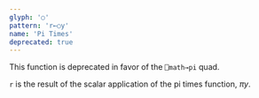 ```yaml
---
glyph: '○'
pattern: 'r←○y'
name: 'Pi Times'
deprecated: true
---
```


This function is deprecated in favor of the `⎕math→pi` quad.

`r` is the result of the scalar application of the pi times function, $\pi y$.
